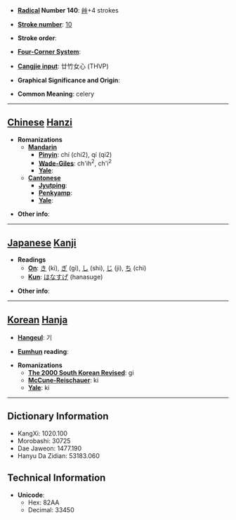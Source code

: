 * '''[[Wiktionary:Chinese radical index| Radical]] Number 140''': [[Wiktionary:Chinese radical index 艸|艸]]+4 strokes

* '''[[Wiktionary:Chinese total strokes index|Stroke number]]''': [[Wiktionary:Chinese total strokes index 10|10]]

* '''Stroke order''': 

* '''[[Wiktionary:Chinese four corner index|Four-Corner System]]''': 

* '''[[Wiktionary:Chinese Cangjie index|Cangjie input]]''': 廿竹女心 (THVP)

* '''Graphical Significance and Origin''': 

* '''Common Meaning''': celery

----

== [[Chinese]] [[Hanzi]] ==

* '''Romanizations'''
** '''[[Mandarin]]'''
*** '''[[Pinyin]]''': chí (chi2), qí (qi2)
*** '''[[Wade-Giles]]''': ch'ih<sup>2</sup>, ch'i<sup>2</sup>
*** '''[[Yale]]''': 
** '''[[Cantonese]]'''
*** '''[[Jyutping]]''':
*** '''[[Penkyamp]]''': 
*** '''[[Yale]]''': 

* '''Other info''': 

----

== [[Japanese]] [[Kanji]] ==

* '''Readings'''
** '''[[On]]''': [[き]] (ki), [[ぎ]] (gi), [[し]] (shi), [[じ]] (ji), [[ち]] (chi)
** '''[[Kun]]''': [[はなすげ]] (hanasuge)

* '''Other info''':  

----

== [[Korean]] [[Hanja]] ==

* '''[[Hangeul]]''': 기

* '''[[Eumhun]] reading''': 

* '''Romanizations'''
** '''[[The 2000 South Korean Revised Romanization|The 2000 South Korean Revised]]''': gi
** '''[[McCune-Reischauer]]''': ki
** '''[[Yale]]''': ki

----

== Dictionary Information ==

* KangXi: 1020.100
* Morobashi: 30725
* Dae Jaweon: 1477.190
* Hanyu Da Zidian: 53183.060

== Technical Information ==

* '''Unicode''':
** Hex: 82AA
** Decimal: 33450